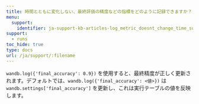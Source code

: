 ---
title: 時間とともに変化しない、最終評価の精度などの指標をどのように記録できますか？
menu:
  support:
    identifier: ja-support-kb-articles-log_metric_doesnt_change_time_such_final
support:
  - runs
toc_hide: true
type: docs
url: /ja/support/:filename
---
`wandb.log({'final_accuracy': 0.9})` を使用すると、最終精度が正しく更新されます。デフォルトでは、`wandb.log({'final_accuracy': <値>})` は `wandb.settings['final_accuracy']` を更新し、これは実行テーブルの値を反映します。